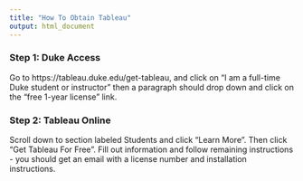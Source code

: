 ```yaml
---
title: "How To Obtain Tableau"
output: html_document
---
```


### Step 1: Duke Access
Go to https://tableau.duke.edu/get-tableau, and click on “I am a full-time Duke student or instructor” then a paragraph should drop down and click on the “free 1-year license” link.

### Step 2: Tableau Online
Scroll down to section labeled Students and click “Learn More”. Then click “Get Tableau For Free”. Fill out information and follow remaining instructions - you should get an email with a license number and installation instructions.
